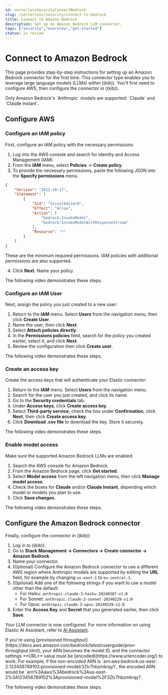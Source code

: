 ```yaml
---
id: serverlessSecurityConnectBedrock
slug: /serverless/security/connect-to-bedrock
title: Connect to Amazon Bedrock
description: Set up an Amazon Bedrock LLM connector.
tags: ["security","overview","get-started"]
status: in review
---
```


# Connect to Amazon Bedrock

This page provides step-by-step instructions for setting up an Amazon Bedrock connector for the first time. This connector type enables you to leverage large language models (LLMs) within ((kib)). You'll first need to configure AWS, then configure the connector in ((kib)).

<DocCallOut title="Note">
Only Amazon Bedrock's `Anthropic` models are supported: `Claude` and `Claude instant`.
</DocCallOut>

## Configure AWS

### Configure an IAM policy 

First, configure an IAM policy with the necessary permissions:

1. Log into the AWS console and search for Identity and Access Management (IAM).
2. From the **IAM** menu, select **Policies** → **Create policy**.
3. To provide the necessary permissions, paste the following JSON into the **Specify permissions** menu.

```json
{
    "Version": "2012-10-17",
    "Statement": [
        {
            "Sid": "VisualEditor0",
            "Effect": "Allow",
            "Action": [
                "bedrock:InvokeModel",
                "bedrock:InvokeModelWithResponseStream"
            ],
            "Resource": "*"
        }
    ]
}
```
<DocCallOut title="Note">
These are the minimum required permissions. IAM policies with additional permissions are also supported.
</DocCallOut>

4. Click **Next**. Name your policy.

The following video demonstrates these steps.

<DocVideo id="1RnTQ0jjL9YdKQYy3eW0481YJzlZIix17" source="gdrive" title="Configure IAM Policy" />

### Configure an IAM User

Next, assign the policy you just created to a new user:

1. Return to the **IAM** menu. Select **Users** from the navigation menu, then click **Create User**.
2. Name the user, then click **Next**.
3. Select **Attach policies directly**.
4. In the **Permissions policies** field, search for the policy you created earlier, select it, and click **Next**.
5. Review the configuration then click **Create user**.

The following video demonstrates these steps.

<DocVideo id="1qsla82M6XhCDdFumS8pxMQLyA2nsxQzf" source="gdrive" title="Configure IAM User" />

### Create an access key

Create the access keys that will authenticate your Elastic connector:

1. Return to the **IAM** menu. Select **Users** from the navigation menu.
2. Search for the user you just created, and click its name.
3. Go to the **Security credentials** tab.
4. Under **Access keys**, click **Create access key**.
5. Select **Third-party service**, check the box under **Confirmation**, click **Next**, then click **Create access key**.
6. Click **Download .csv file** to download the key. Store it securely.

The following video demonstrates these steps.

<DocVideo id="1bgv-r_xSE3KYOAf2ufvPyqVpn-deFELp" source="gdrive" title="Create Access Key" />


### Enable model access

Make sure the supported Amazon Bedrock LLMs are enabled:

1. Search the AWS console for Amazon Bedrock.
2. From the Amazon Bedrock page, click **Get started**.
3. Select **Model access** from the left navigation menu, then click **Manage model access**.
4. Check the boxes for **Claude** and/or **Claude Instant**, depending which model or models you plan to use.
5. Click **Save changes**.

The following video demonstrates these steps.

<DocVideo id="1V6n5q2RAEiQN6Zmz-SZ0ANR5cr4HZnEj" source="gdrive" title="Create Access Key" />

## Configure the Amazon Bedrock connector

Finally, configure the connector in ((kib)):

1. Log in to ((kib)).
2. Go to **Stack Management → Connectors → Create connector → Amazon Bedrock**.
3. Name your connector.
4. (Optional) Configure the Amazon Bedrock connector to use a different AWS region where Anthropic models are supported by editing the **URL** field, for example by changing `us-east-1` to `eu-central-1`.
5. (Optional) Add one of the following strings if you want to use a model other than the default:
   - For Haiku: `anthropic.claude-3-haiku-20240307-v1:0`
   - For Sonnet: `anthropic.claude-3-sonnet-20240229-v1:0`
   - For Opus: `anthropic.claude-3-opus-20240229-v1:0`
6. Enter the **Access Key** and **Secret** that you generated earlier, then click **Save**.

Your LLM connector is now configured. For more information on using Elastic AI Assistant, refer to [AI Assistant](https://docs.elastic.co/security/ai-assistant).

<DocCallOut title="Important" color="warning">
If you're using [provisioned throughput](https://docs.aws.amazon.com/bedrock/latest/userguide/prov-throughput.html), your ARN becomes the model ID, and the connector settings **URL** value must be [encoded](https://www.urlencoder.org/) to work. For example, if the non-encoded ARN is `arn:aws:bedrock:us-east-2:123456789102:provisioned-model/3Ztr7hbzmkrqy1`, the encoded ARN would be `arn%3Aaws%3Abedrock%3Aus-east-2%3A123456789102%3Aprovisioned-model%2F3Ztr7hbzmkrqy1`.
</DocCallOut>

The following video demonstrates these steps.

<DocVideo id="1_0ipXxQ6b5mVSJYSYLhR9SXCxlmZ32RJ" source="gdrive" title="Create Access Key" />
